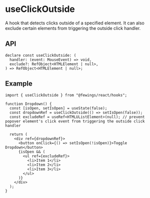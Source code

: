 # useClickOutside

A hook that detects clicks outside of a specified element. It can also exclude certain elements from triggering the outside click handler.

## API

```tsx
declare const useClickOutside: (
  handler: (event: MouseEvent) => void,
  exclude?: RefObject<HTMLElement | null>,
) => RefObject<HTMLElement | null>;
```

## Example

```tsx
import { useClickOutside } from "@fewings/react/hooks";

function Dropdown() {
  const [isOpen, setIsOpen] = useState(false);
  const dropdownRef = useClickOutside(() => setIsOpen(false));
  const excludeRef = useRef<HTMLUListElement>(null); // prevent popover element's click event from triggering the outside click handler

  return (
    <div ref={dropdownRef}>
      <button onClick={() => setIsOpen(!isOpen)}>Toggle Dropdown</button>
      {isOpen && (
        <ul ref={excludeRef}>
          <li>Item 1</li>
          <li>Item 2</li>
          <li>Item 3</li>
        </ul>
      )}
    </div>
  );
}
```
